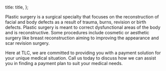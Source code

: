 

  title: title,
};


Plastic surgery is a surgical specialty that focuses on the reconstruction of facial and body defects as a result of trauma, burns, revision or birth defects. Plastic surgery is meant to correct dysfunctional areas of the body and is reconstructive. Some procedures include cosmetic or aesthetic surgery like breast reconstruction aiming to improving the appearance and scar revision surgery.

Here at TLC, we are committed to providing you with a payment solution for your unique medical situation. Call us today to discuss how we can assist you in finding a payment plan to suit your medical needs.
